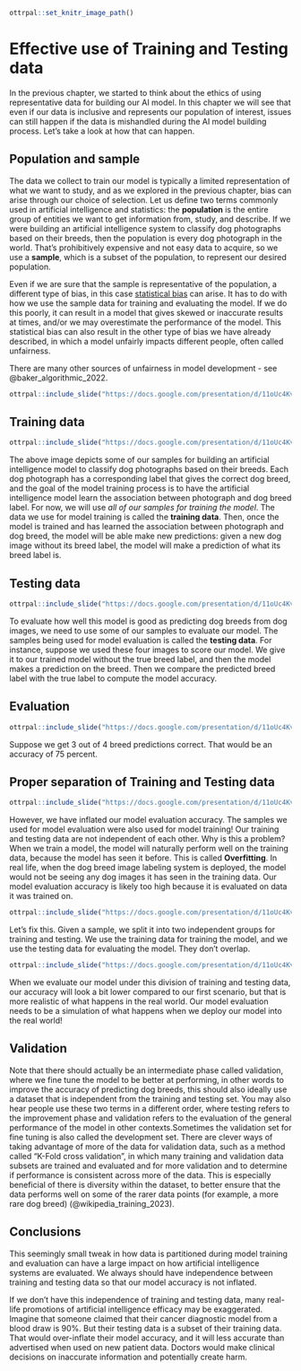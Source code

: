 
```r
ottrpal::set_knitr_image_path()
```

# Effective use of Training and Testing data

In the previous chapter, we started to think about the ethics of using representative data for building our AI model. In this chapter we will see that even if our data is inclusive and represents our population of interest, issues can still happen if the data is mishandled during the AI model building process. Let's take a look at how that can happen.

## Population and sample

The data we collect to train our model is typically a limited representation of what we want to study, and as we explored in the previous chapter, bias can arise through our choice of selection. Let us define two terms commonly used in artificial intelligence and statistics: the **population** is the entire group of entities we want to get information from, study, and describe. If we were building an artificial intelligence system to classify dog photographs based on their breeds, then the population is every dog photograph in the world. That’s prohibitively expensive and not easy data to acquire, so we use a **sample**, which is a subset of the population, to represent our desired population.

Even if we are sure that the sample is representative of the population, a different type of bias, in this case [statistical bias](https://en.wikipedia.org/wiki/Bias_(statistics)) can arise. It has to do with how we use the sample data for training and evaluating the model. If we do this poorly, it can result in a model that gives skewed or inaccurate results at times, and/or we may overestimate the performance of the model. This statistical bias can also result in the other type of bias we have already described, in which a model unfairly impacts different people, often called unfairness.

There are many other sources of unfairness in model development - see @baker_algorithmic_2022. 

```r
ottrpal::include_slide("https://docs.google.com/presentation/d/11oUc4KvmSiQBCj8rzj9v_e5te62qBIyriFHG_hQvFZA/edit#slide=id.g262d5f57190_0_0")
```


## Training data

```r
ottrpal::include_slide("https://docs.google.com/presentation/d/11oUc4KvmSiQBCj8rzj9v_e5te62qBIyriFHG_hQvFZA/edit#slide=id.g262d5f57190_0_22")
```


The above image depicts some of our samples for building an artificial intelligence model to classify dog photographs based on their breeds. Each dog photograph has a corresponding label that gives the correct dog breed, and the goal of the model training process is to have the artificial intelligence model learn the association between photograph and dog breed label. For now, we will use *all of our samples for training the model*. The data we use for model training is called the **training data**. Then, once the model is trained and has learned the association between photograph and dog breed, the model will be able make new predictions: given a new dog image without its breed label, the model will make a prediction of what its breed label is. 

## Testing data

```r
ottrpal::include_slide("https://docs.google.com/presentation/d/11oUc4KvmSiQBCj8rzj9v_e5te62qBIyriFHG_hQvFZA/edit#slide=id.g262d5f57190_0_28")
```


To evaluate how well this model is good as predicting dog breeds from dog images, we need to use some of our samples to evaluate our model. The samples being used for model evaluation is called the **testing data**. For instance, suppose we used these four images to score our model. We give it to our trained model without the true breed label, and then the model makes a prediction on the breed. Then we compare the predicted breed label with the true label to compute the model accuracy. 


## Evaluation


```r
ottrpal::include_slide("https://docs.google.com/presentation/d/11oUc4KvmSiQBCj8rzj9v_e5te62qBIyriFHG_hQvFZA/edit#slide=id.g262d5f57190_0_38")
```

Suppose we get 3 out of 4 breed predictions correct. That would be an accuracy of 75 percent.

## Proper separation of Training and Testing data

```r
ottrpal::include_slide("https://docs.google.com/presentation/d/11oUc4KvmSiQBCj8rzj9v_e5te62qBIyriFHG_hQvFZA/edit#slide=id.g262d5f57190_0_57")
```


However, we have inflated our model evaluation accuracy. The samples we used for model evaluation were also used for model training! Our training and testing data are not independent of each other. Why is this a problem? When we train a model, the model will naturally perform well on the training data, because the model has seen it before. This is called **Overfitting**. In real life, when the dog breed image labeling system is deployed, the model would not be seeing any dog images it has seen in the training data. Our model evaluation accuracy is likely too high because it is evaluated on data it was trained on. 


```r
ottrpal::include_slide("https://docs.google.com/presentation/d/11oUc4KvmSiQBCj8rzj9v_e5te62qBIyriFHG_hQvFZA/edit#slide=id.g262d5f57190_0_65")
```

Let’s fix this. Given a sample, we split it into two independent groups for training and testing. We use the training data for training the model, and we use the testing data for evaluating the model. They don’t overlap. 


```r
ottrpal::include_slide("https://docs.google.com/presentation/d/11oUc4KvmSiQBCj8rzj9v_e5te62qBIyriFHG_hQvFZA/edit#slide=id.g262d5f57190_0_75")
```

When we evaluate our model under this division of training and testing data, our accuracy will look a bit lower compared to our first scenario, but that is more realistic of what happens in the real world. Our model evaluation needs to be a simulation of what happens when we deploy our model into the real world! 


## Validation

Note that there should actually be an intermediate phase called validation, where we fine tune the model to be better at performing, in other words to improve the accuracy of predicting dog breeds, this should also ideally use a dataset that is independent from the training and testing set. You may also hear people use these two terms in a different order, where testing refers to the improvement phase and validation refers to the evaluation of the general performance of the model in other contexts.Sometimes the validation set for fine tuning is also called the development set. There are clever ways of taking advantage of more of the data for validation data, such as a method called "K-Fold cross validation", in which many training and validation data subsets are trained and evaluated and for more validation and to determine if performance is consistent across more of the data. This is especially beneficial of there is diversity within the dataset, to better ensure that the data performs well on some of the rarer data points (for example, a more rare dog breed) (@wikipedia_training_2023). 


## Conclusions

This seemingly small tweak in how data is partitioned during model training and evaluation can have a large impact on how artificial intelligence systems are evaluated. We always should have independence between training and testing data so that our model accuracy is not inflated. 

If we don't have this independence of training and testing data, many real-life promotions of artificial intelligence efficacy may be exaggerated. Imagine that someone claimed that their cancer diagnostic model from a blood draw is 90%. But their testing data is a subset of their training data. That would over-inflate their model accuracy, and it will less accurate than advertised when used on new patient data. Doctors would make clinical decisions on inaccurate information and potentially create harm. 





